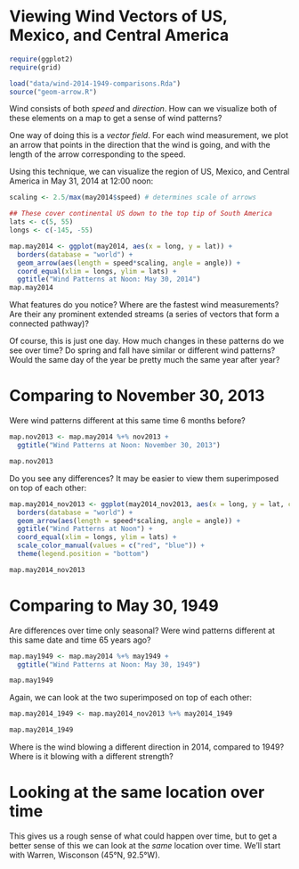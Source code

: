 Viewing Wind Vectors of US, Mexico, and Central America
========================================================

```r
require(ggplot2)
require(grid)

load("data/wind-2014-1949-comparisons.Rda")
source("geom-arrow.R")
```

Wind consists of both *speed* and *direction*.  How can we visualize both of these elements on a map to get a sense of wind patterns?

One way of doing this is a *vector field*.  For each wind measurement, we plot an arrow that points in the direction that the wind is going, and with the length of the arrow corresponding to the speed.

Using this technique, we can visualize the region of US, Mexico, and Central America in May 31, 2014 at 12:00 noon:

```r

scaling <- 2.5/max(may2014$speed) # determines scale of arrows

## These cover continental US down to the top tip of South America
lats <- c(5, 55)
longs <- c(-145, -55)

map.may2014 <- ggplot(may2014, aes(x = long, y = lat)) +
  borders(database = "world") + 
  geom_arrow(aes(length = speed*scaling, angle = angle)) +
  coord_equal(xlim = longs, ylim = lats) +
  ggtitle("Wind Patterns at Noon: May 30, 2014")
map.may2014

```

What features do you notice?  Where are the fastest wind measurements?  Are their any prominent extended streams (a series of vectors that form a connected pathway)?

Of course, this is just one day.  How much changes in these patterns do we see over time?  Do spring and fall have similar or different wind patterns?  Would the same day of the year be pretty much the same year after year?

# Comparing to November 30, 2013

 Were wind patterns different at this same time 6 months before?

```r
map.nov2013 <- map.may2014 %+% nov2013 +
  ggtitle("Wind Patterns at Noon: November 30, 2013")

map.nov2013

```

Do you see any differences? It may be easier to view them superimposed on top of each other:

```r
map.may2014_nov2013 <- ggplot(may2014_nov2013, aes(x = long, y = lat, color = factor(date))) +
  borders(database = "world") +
  geom_arrow(aes(length = speed*scaling, angle = angle)) +
  ggtitle("Wind Patterns at Noon") +
  coord_equal(xlim = longs, ylim = lats) +
  scale_color_manual(values = c("red", "blue")) + 
  theme(legend.position = "bottom")

map.may2014_nov2013
```


# Comparing to May 30, 1949

Are differences over time only seasonal? Were wind patterns different at this same date and time 65 years ago?

```r
map.may1949 <- map.may2014 %+% may1949 +
  ggtitle("Wind Patterns at Noon: May 30, 1949")

map.may1949

```

Again, we can look at the two superimposed on top of each other:

```r
map.may2014_1949 <- map.may2014_nov2013 %+% may2014_1949

map.may2014_1949
```

Where is the wind blowing a different direction in 2014, compared to 1949?  Where is it blowing with a different strength?

# Looking at the same location over time

This gives us a rough sense of what could happen over time, but to get a better sense of this we can look at the *same* location over time.  We'll start with Warren, Wisconson (45°N, 92.5°W).





